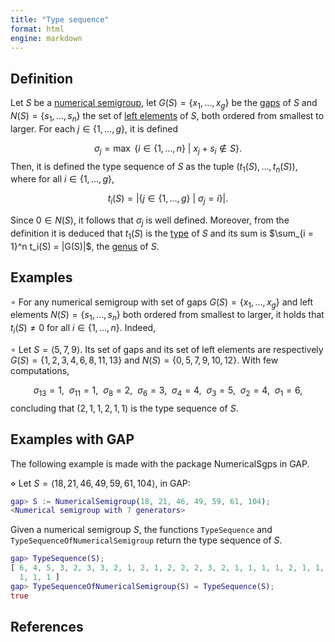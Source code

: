 ```yaml
---
title: "Type sequence"
format: html
engine: markdown
---
```


<!-- Barucci, V., Dobbs, D. D. and Fontana, M., Maximality properties in numerical semigroups and applications to one-dimensional analytically irreducible local domains, American Mathematical Society, Memoirs of the American Mathematical Society (598) (1997). -->

## Definition

Let $S$ be a [numerical semigroup](Numerical-semigroup.qmd), let $G(S) = \{x_1, \ldots, x_g\}$ be the [gaps](Gaps.qmd) of $S$ and $N(S) = \{s_1, \ldots, s_n\}$ the set of [left elements](Left-elements.qmd) of $S$, both ordered from smallest to larger. For each $j \in \{1, \ldots, g\}$, it is defined

$$
\sigma_j = \max ~ \{i \in \{1, \ldots, n\} ~ | ~ x_j + s_i \not \in S \}.
$$
Then, it is defined the type sequence of $S$ as the tuple $(t_1(S), \ldots, t_n(S))$, where for all $i \in \{1, \ldots, g\}$,

$$
t_i(S) = |\{j \in \{1, \ldots, g\} ~ | ~ \sigma_j = i \}|.
$$

Since $0 \in N(S)$, it follows that $\sigma_j$ is well defined. Moreover, from the definition it is deduced that $t_1(S)$ is the [type](Type.qmd) of $S$ and its sum is $\sum_{i = 1}^n t_i(S) = |G(S)|$, the [genus](Genus.qmd) of $S$.


## Examples

$\circ$ For any numerical semigroup with set of gaps $G(S) = \{x_1, \ldots, x_g\}$ and left elements $N(S) = \{s_1, \ldots, s_n\}$ both ordered from smallest to larger, it holds that $t_i(S) \ne 0$ for all $i \in \{1, \ldots, n\}$. Indeed,



$\circ$ Let $S = \langle 5, 7, 9 \rangle$. Its set of gaps and its set of left elements are respectively $G(S) = \{1, 2, 3, 4, 6, 8, 11, 13\}$ and $N(S) = \{0, 5, 7, 9, 10, 12\}$. With few computations,

$$
\sigma_{13} = 1, ~~ \sigma_{11} = 1, ~~ \sigma_8 = 2, ~~ \sigma_6 = 3, ~~ \sigma_4 = 4, ~~ \sigma_3 = 5, ~~ \sigma_2 = 4, ~~ \sigma_1 = 6,
$$
concluding that $(2, 1, 1, 2, 1, 1)$ is the type sequence of $S$.


## Examples with GAP

The following example is made with the package NumericalSgps in GAP.

$\diamond$ Let $S = \langle 18, 21, 46, 49, 59, 61, 104 \rangle$, in GAP:

``` gap
gap> S := NumericalSemigroup(18, 21, 46, 49, 59, 61, 104);
<Numerical semigroup with 7 generators>
```

Given a numerical semigroup $S$, the functions `TypeSequence` and `TypeSequenceOfNumericalSemigroup` return the type sequence of $S$.


```gap
gap> TypeSequence(S);
[ 6, 4, 5, 3, 2, 3, 3, 2, 1, 2, 1, 2, 2, 2, 3, 2, 1, 1, 1, 1, 2, 1, 1, 2, 2, 2, 1, 1, 1,
  1, 1, 1 ]
gap> TypeSequenceOfNumericalSemigroup(S) = TypeSequence(S);
true
```


## References




